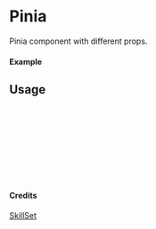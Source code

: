 
<Meta of={Pinia} title="SkillSet/Pinia" />

# Pinia

Pinia component with different props.

#### Example

<Canvas of={Pinia.Primary} />

## Usage

```ts
import { Pinia } from "yadl-ui";

const Example = () => {
  return (
      <Pinia />
  );
};

export default Example;
```

#### Credits
[SkillSet](https://skillicons.dev)
